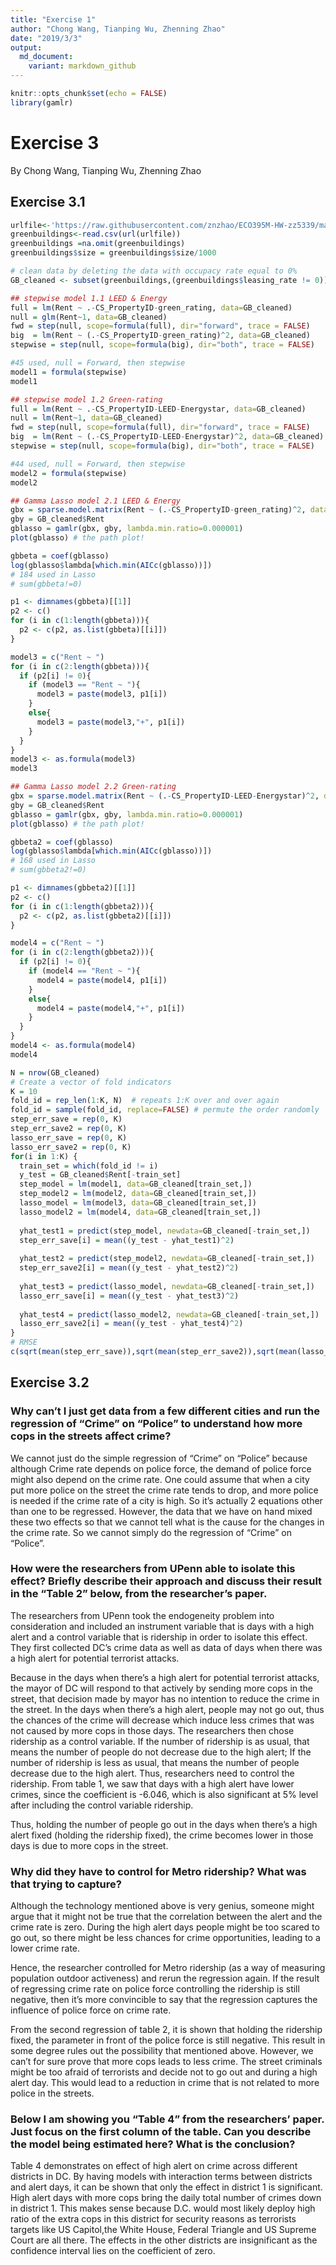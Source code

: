 ```yaml
---
title: "Exercise 1"
author: "Chong Wang, Tianping Wu, Zhenning Zhao"
date: "2019/3/3"
output:
  md_document:
    variant: markdown_github
---
```

```r
knitr::opts_chunk$set(echo = FALSE)
library(gamlr)
```

# Exercise 3
By Chong Wang, Tianping Wu, Zhenning Zhao

## Exercise 3.1

```r
urlfile<-'https://raw.githubusercontent.com/znzhao/ECO395M-HW-zz5339/master/HW1/greenbuildings.csv'
greenbuildings<-read.csv(url(urlfile))
greenbuildings =na.omit(greenbuildings)
greenbuildings$size = greenbuildings$size/1000

# clean data by deleting the data with occupacy rate equal to 0%
GB_cleaned <- subset(greenbuildings,(greenbuildings$leasing_rate != 0))
```

```r
## stepwise model 1.1 LEED & Energy
full = lm(Rent ~ .-CS_PropertyID-green_rating, data=GB_cleaned)
null = glm(Rent~1, data=GB_cleaned)
fwd = step(null, scope=formula(full), dir="forward", trace = FALSE)
big  = lm(Rent ~ (.-CS_PropertyID-green_rating)^2, data=GB_cleaned)
stepwise = step(null, scope=formula(big), dir="both", trace = FALSE)

#45 used, null = Forward, then stepwise 
model1 = formula(stepwise)
model1
```

```r
## stepwise model 1.2 Green-rating
full = lm(Rent ~ .-CS_PropertyID-LEED-Energystar, data=GB_cleaned)
null = lm(Rent~1, data=GB_cleaned)
fwd = step(null, scope=formula(full), dir="forward", trace = FALSE)
big  = lm(Rent ~ (.-CS_PropertyID-LEED-Energystar)^2, data=GB_cleaned)
stepwise = step(null, scope=formula(big), dir="both", trace = FALSE)

#44 used, null = Forward, then stepwise 
model2 = formula(stepwise)
model2
```


```r
## Gamma Lasso model 2.1 LEED & Energy
gbx = sparse.model.matrix(Rent ~ (.-CS_PropertyID-green_rating)^2, data=GB_cleaned)[,-1] 
gby = GB_cleaned$Rent
gblasso = gamlr(gbx, gby, lambda.min.ratio=0.000001)
plot(gblasso) # the path plot!
```

```r
gbbeta = coef(gblasso)
log(gblasso$lambda[which.min(AICc(gblasso))])
# 184 used in Lasso
# sum(gbbeta!=0)

p1 <- dimnames(gbbeta)[[1]]
p2 <- c()
for (i in c(1:length(gbbeta))){
  p2 <- c(p2, as.list(gbbeta)[[i]])
}

model3 = c("Rent ~ ")
for (i in c(2:length(gbbeta))){
  if (p2[i] != 0){
    if (model3 == "Rent ~ "){
      model3 = paste(model3, p1[i])
    }
    else{
      model3 = paste(model3,"+", p1[i])
    }
  }
}
model3 <- as.formula(model3)
model3
```


```r
## Gamma Lasso model 2.2 Green-rating
gbx = sparse.model.matrix(Rent ~ (.-CS_PropertyID-LEED-Energystar)^2, data=GB_cleaned)[,-1] 
gby = GB_cleaned$Rent
gblasso = gamlr(gbx, gby, lambda.min.ratio=0.000001)
plot(gblasso) # the path plot!
```

```r
gbbeta2 = coef(gblasso)
log(gblasso$lambda[which.min(AICc(gblasso))])
# 168 used in Lasso
# sum(gbbeta2!=0)

p1 <- dimnames(gbbeta2)[[1]]
p2 <- c()
for (i in c(1:length(gbbeta2))){
  p2 <- c(p2, as.list(gbbeta2)[[i]])
}

model4 = c("Rent ~ ")
for (i in c(2:length(gbbeta2))){
  if (p2[i] != 0){
    if (model4 == "Rent ~ "){
      model4 = paste(model4, p1[i])
    }
    else{
      model4 = paste(model4,"+", p1[i])
    }
  }
}
model4 <- as.formula(model4)
model4
```


```r
N = nrow(GB_cleaned)
# Create a vector of fold indicators
K = 10
fold_id = rep_len(1:K, N)  # repeats 1:K over and over again
fold_id = sample(fold_id, replace=FALSE) # permute the order randomly
step_err_save = rep(0, K)
step_err_save2 = rep(0, K)
lasso_err_save = rep(0, K)
lasso_err_save2 = rep(0, K)
for(i in 1:K) {
  train_set = which(fold_id != i)
  y_test = GB_cleaned$Rent[-train_set]
  step_model = lm(model1, data=GB_cleaned[train_set,])
  step_model2 = lm(model2, data=GB_cleaned[train_set,])
  lasso_model = lm(model3, data=GB_cleaned[train_set,])
  lasso_model2 = lm(model4, data=GB_cleaned[train_set,])
  
  yhat_test1 = predict(step_model, newdata=GB_cleaned[-train_set,])
  step_err_save[i] = mean((y_test - yhat_test1)^2)
  
  yhat_test2 = predict(step_model2, newdata=GB_cleaned[-train_set,])
  step_err_save2[i] = mean((y_test - yhat_test2)^2)
  
  yhat_test3 = predict(lasso_model, newdata=GB_cleaned[-train_set,])
  lasso_err_save[i] = mean((y_test - yhat_test3)^2)
  
  yhat_test4 = predict(lasso_model2, newdata=GB_cleaned[-train_set,])
  lasso_err_save2[i] = mean((y_test - yhat_test4)^2)
}
# RMSE
c(sqrt(mean(step_err_save)),sqrt(mean(step_err_save2)),sqrt(mean(lasso_err_save)),sqrt(mean(lasso_err_save2)))
```
## Exercise 3.2

### Why can’t I just get data from a few different cities and run the regression of “Crime” on “Police” to understand how more cops in the streets affect crime?

We cannot just do the simple regression of  “Crime” on “Police” because although Crime rate depends on police force, the demand of police force might also depend on the crime rate. One could assume that when a city put more police on the street the crime rate tends to drop, and more police is needed if the crime rate of a city is high. So it’s actually 2 equations other than one to be regressed. However, the data that we have on hand mixed these two effects so that we cannot tell what is the cause for the changes in the crime rate. So we cannot simply do the regression of “Crime” on “Police”.

### How were the researchers from UPenn able to isolate this effect? Briefly describe their approach and discuss their result in the “Table 2” below, from the researcher's paper.

The researchers from UPenn took the endogeneity problem into consideration and included an instrument variable that is days with a high alert and a control variable that is ridership in order to isolate this effect. They first collected DC’s crime data as well as data of days when there was a high alert for potential terrorist attacks.

Because in the days when there’s a high alert for potential terrorist attacks, the mayor of DC will respond to that actively by sending more cops in the street, that decision made by mayor has no intention to reduce the crime in the street. In the days when there’s a high alert, people may not go out, thus the chances of the crime will decrease which induce less crimes that was not caused by more cops in those days. The researchers then chose ridership as a control variable. If the number of ridership is as usual, that means the number of people do not decrease due to the high alert;  If the number of ridership is less as usual, that means the number of people decrease due to the high alert. Thus, researchers need to control the ridership. From table 1, we saw that days with a high alert have lower crimes, since the coefficient is -6.046, which is also significant at 5% level after including the control variable ridership. 

Thus, holding the number of people go out in the days when there’s a high alert fixed (holding the ridership fixed), the crime becomes lower in those days is due to more cops in the street.

### Why did they have to control for Metro ridership? What was that trying to capture?

Although the technology mentioned above is very genius, someone might argue that it might not be true that the correlation between the alert and the crime rate is zero. During the high alert days people might be too scared to go out, so there might be less chances for crime opportunities, leading to a lower crime rate. 

Hence, the researcher controlled for Metro ridership (as a way of measuring population outdoor activeness) and rerun the regression again. If the result of regressing crime rate on police force controlling the ridership is still negative, then it’s more convincible to say that the regression captures the influence of police force on crime rate.  

From the second regression of table 2, it is shown that holding the ridership fixed, the parameter in front of the police force is still negative. This result in some degree rules out the possibility that mentioned above. However, we can’t for sure prove that more cops leads to less crime. The street criminals might be too afraid of terrorists and decide not to go out and during a high alert day. This would lead to a reduction in crime that is not related to more police in the streets.

### Below I am showing you "Table 4" from the researchers' paper. Just focus on the first column of the table. Can you describe the model being estimated here? What is the conclusion?

Table 4 demonstrates on effect of high alert on crime across different districts in DC. By having models with interaction terms between districts and alert days, it can be shown that only the effect in district 1 is significant. High alert days with more cops bring the daily total number of crimes down in district 1. This makes sense because D.C. would most likely deploy high ratio of the extra cops in this district for security reasons as terrorists targets like US Capitol,the White House, Federal Triangle and US Supreme Court are all there. The effects in the other districts are insignificant as the confidence interval lies on the coefficient of zero.